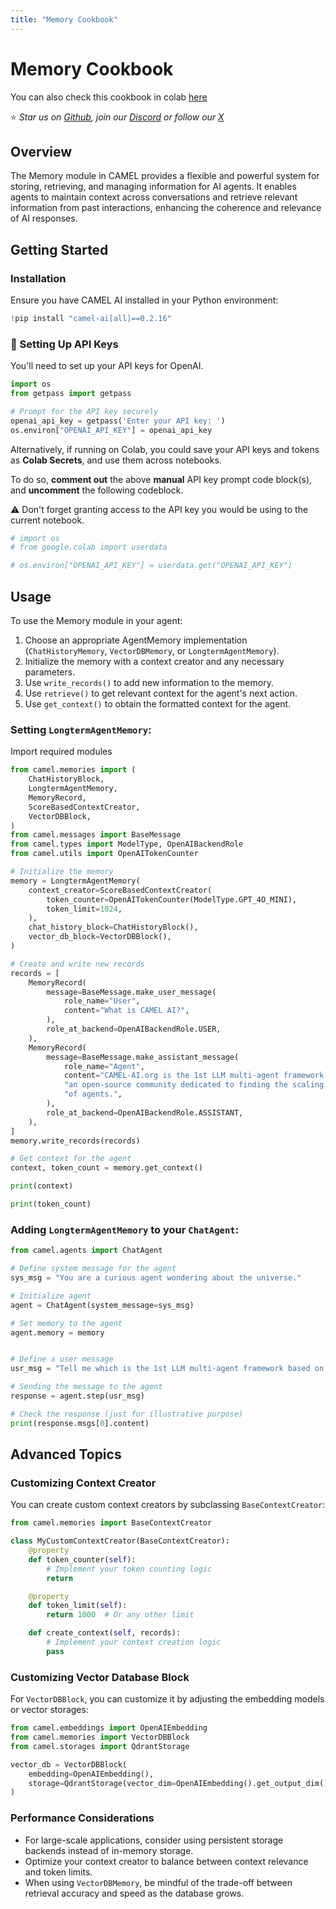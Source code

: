 ```yaml
---
title: "Memory Cookbook"
---
```


# Memory Cookbook

You can also check this cookbook in colab [here](https://colab.research.google.com/drive/1ixGItEqQGkp09_TuV_8SGmz65WHBr5r5?usp=sharing)

⭐ <i>Star us on [*Github*](https://github.com/camel-ai/camel), join our [*Discord*](https://discord.camel-ai.org) or follow our [*X*](https://x.com/camelaiorg)</i>

## Overview

The Memory module in CAMEL provides a flexible and powerful system for storing, retrieving, and managing information for AI agents. It enables agents to maintain context across conversations and retrieve relevant information from past interactions, enhancing the coherence and relevance of AI responses.

## Getting Started


### Installation

Ensure you have CAMEL AI installed in your Python environment:


```python
!pip install "camel-ai[all]==0.2.16"
```

### 🔑 Setting Up API Keys

You'll need to set up your API keys for OpenAI.


```python
import os
from getpass import getpass

# Prompt for the API key securely
openai_api_key = getpass('Enter your API key: ')
os.environ["OPENAI_API_KEY"] = openai_api_key
```

Alternatively, if running on Colab, you could save your API keys and tokens as **Colab Secrets**, and use them across notebooks.

To do so, **comment out** the above **manual** API key prompt code block(s), and **uncomment** the following codeblock.

⚠️ Don't forget granting access to the API key you would be using to the current notebook.


```python
# import os
# from google.colab import userdata

# os.environ["OPENAI_API_KEY"] = userdata.get("OPENAI_API_KEY")
```

## Usage

To use the Memory module in your agent:

1. Choose an appropriate AgentMemory implementation (`ChatHistoryMemory`, `VectorDBMemory`, or `LongtermAgentMemory`).
2. Initialize the memory with a context creator and any necessary parameters.
3. Use `write_records()` to add new information to the memory.
4. Use `retrieve()` to get relevant context for the agent's next action.
5. Use `get_context()` to obtain the formatted context for the agent.

### Setting `LongtermAgentMemory`:

Import required modules


```python
from camel.memories import (
    ChatHistoryBlock,
    LongtermAgentMemory,
    MemoryRecord,
    ScoreBasedContextCreator,
    VectorDBBlock,
)
from camel.messages import BaseMessage
from camel.types import ModelType, OpenAIBackendRole
from camel.utils import OpenAITokenCounter
```


```python
# Initialize the memory
memory = LongtermAgentMemory(
    context_creator=ScoreBasedContextCreator(
        token_counter=OpenAITokenCounter(ModelType.GPT_4O_MINI),
        token_limit=1024,
    ),
    chat_history_block=ChatHistoryBlock(),
    vector_db_block=VectorDBBlock(),
)

# Create and write new records
records = [
    MemoryRecord(
        message=BaseMessage.make_user_message(
            role_name="User",
            content="What is CAMEL AI?",
        ),
        role_at_backend=OpenAIBackendRole.USER,
    ),
    MemoryRecord(
        message=BaseMessage.make_assistant_message(
            role_name="Agent",
            content="CAMEL-AI.org is the 1st LLM multi-agent framework and "
            "an open-source community dedicated to finding the scaling law "
            "of agents.",
        ),
        role_at_backend=OpenAIBackendRole.ASSISTANT,
    ),
]
memory.write_records(records)

# Get context for the agent
context, token_count = memory.get_context()

print(context)
```


```python
print(token_count)
```

### Adding `LongtermAgentMemory` to your `ChatAgent`:


```python
from camel.agents import ChatAgent

# Define system message for the agent
sys_msg = "You are a curious agent wondering about the universe."

# Initialize agent
agent = ChatAgent(system_message=sys_msg)

# Set memory to the agent
agent.memory = memory


# Define a user message
usr_msg = "Tell me which is the 1st LLM multi-agent framework based on what we have discussed"

# Sending the message to the agent
response = agent.step(usr_msg)

# Check the response (just for illustrative purpose)
print(response.msgs[0].content)
```

## Advanced Topics

### Customizing Context Creator

You can create custom context creators by subclassing `BaseContextCreator`:


```python
from camel.memories import BaseContextCreator

class MyCustomContextCreator(BaseContextCreator):
    @property
    def token_counter(self):
        # Implement your token counting logic
        return

    @property
    def token_limit(self):
        return 1000  # Or any other limit

    def create_context(self, records):
        # Implement your context creation logic
        pass
```

### Customizing Vector Database Block

For `VectorDBBlock`, you can customize it by adjusting the embedding models or vector storages:


```python
from camel.embeddings import OpenAIEmbedding
from camel.memories import VectorDBBlock
from camel.storages import QdrantStorage

vector_db = VectorDBBlock(
    embedding=OpenAIEmbedding(),
    storage=QdrantStorage(vector_dim=OpenAIEmbedding().get_output_dim()),
)
```

### Performance Considerations

- For large-scale applications, consider using persistent storage backends instead of in-memory storage.
- Optimize your context creator to balance between context relevance and token limits.
- When using `VectorDBMemory`, be mindful of the trade-off between retrieval accuracy and speed as the database grows.
